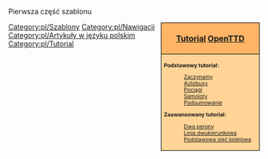 <noinclude>
Pierwsza część szablonu {{en/s|Tutorial/Pl}}
</noinclude>
<div style="float:right; padding-left:12px; background:none;">
<div style="width:186px; border:1px solid #000000; background:#ffb466; padding:5px; -moz-border-radius-topleft:5px; -moz-border-radius-topright:5px; font-size: 12pt;">
<center><strong><font size="3">[[pl/Manual/Tutorial/Tutorial|Tutorial]] [[pl/Manual/OpenTTD|OpenTTD]]</font></strong></center>
</div>
<div style="width:186px;  border:1px solid black; border-top-width: 0px; background:#ffd496; padding:5px; font-size: 8pt;">

'''Podstawowy tutorial:'''
:[[pl/Manual/Tutorial/Tutorial|Zaczynamy]]
:[[pl/Manual/Tutorial/Tutorial/Autobusy|Autobusy]]
:[[pl/Manual/Tutorial/Tutorial/Pociagi|Pociągi]]
:[[pl/Manual/Tutorial/Tutorial/Samoloty|Samoloty]]
:[[pl/Manual/Tutorial/Tutorial/Podsumowanie|Podsumowanie]]
'''Zaawansowany tutorial:'''
:[[pl/Manual/Tutorial/Tutorial/Dwa perony|Dwa perony]]
:[[pl/Manual/Tutorial/Tutorial/Linia dwukierunkowa|Linia dwukierunkowa]]
:[[pl/Manual/Tutorial/Tutorial/Podstawowa sieć kolejowa|Podstawowa sieć kolejowa]]

</div>
</div>
<noinclude>
[[Category:pl/Szablony]][[Category:pl/Nawigacji]][[Category:pl/Artykuły w języku polskim]]
</noinclude>
<includeonly>[[Category:pl/Tutorial]]</includeonly>